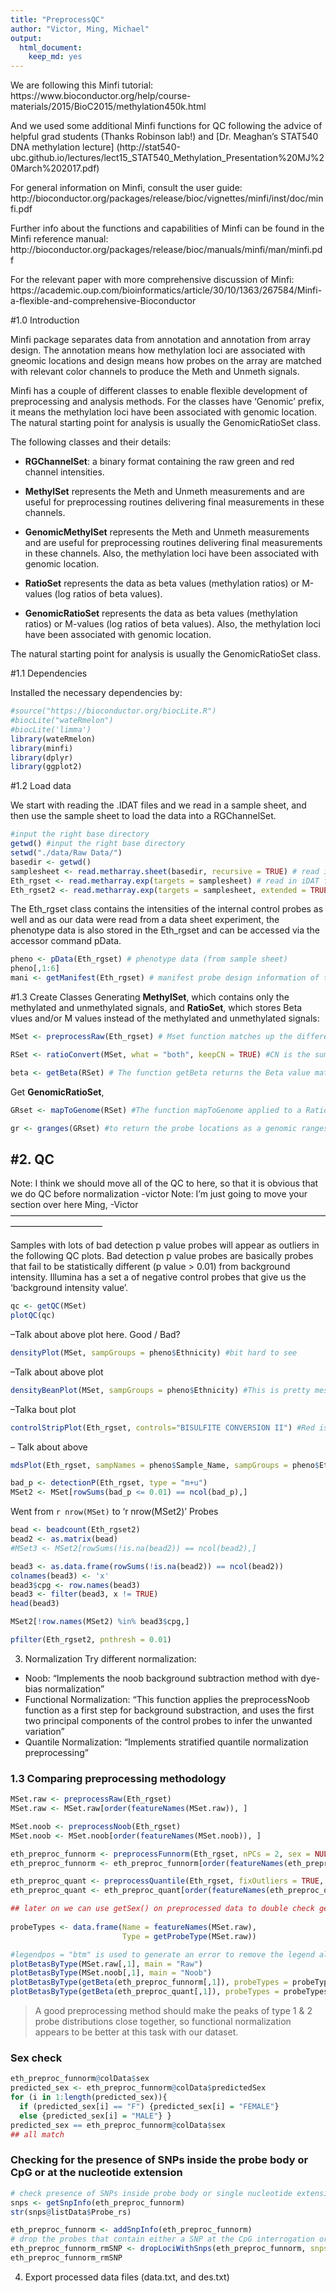 ```yaml
---
title: "PreprocessQC"
author: "Victor, Ming, Michael"
output: 
  html_document: 
    keep_md: yes
---
```


We are following this Minfi tutorial:
https://www.bioconductor.org/help/course-materials/2015/BioC2015/methylation450k.html

And we used some additional Minfi functions for QC following the advice of helpful grad students (Thanks Robinson lab!) and [Dr. Meaghan's STAT540 DNA methylation lecture] (http://stat540-ubc.github.io/lectures/lect15_STAT540_Methylation_Presentation%20MJ%20March%202017.pdf)

For general information on Minfi, consult the user guide:
http://bioconductor.org/packages/release/bioc/vignettes/minfi/inst/doc/minfi.pdf

Further info about the functions and capabilities of Minfi can be found in the Minfi reference manual:
http://bioconductor.org/packages/release/bioc/manuals/minfi/man/minfi.pdf

For the relevant paper with more comprehensive discussion of Minfi:
https://academic.oup.com/bioinformatics/article/30/10/1363/267584/Minfi-a-flexible-and-comprehensive-Bioconductor

#1.0 Introduction

Minfi package separates data from annotation and annotation from array design. The annotation means how methylation loci are associated with gneomic locations and design means how probes on the array are matched with relevant color channels to produce the Meth and Unmeth signals. 

Minfi has a couple of different classes to enable flexible development of preprocessing and analysis methods. For the classes have 'Genomic' prefix, it means the methylation loci have been associated with genomic location. The natural starting point for analysis is usually the GenomicRatioSet class.

The following classes and their details:

- **RGChannelSet**: a binary format containing the raw green and red channel intensities.  

- **MethylSet** represents the Meth and Unmeth measurements and are useful for preprocessing routines delivering final measurements in these channels.

- **GenomicMethylSet** represents the Meth and Unmeth measurements and are useful for preprocessing routines delivering final measurements in these channels. Also, the methylation loci have been associated with genomic location.

- **RatioSet** represents the data as beta values (methylation ratios) or M-values (log ratios of beta values).

- **GenomicRatioSet** represents the data as beta values (methylation ratios) or M-values (log ratios of beta values). Also, the methylation loci have been associated with genomic location.

The natural starting point for analysis is usually the GenomicRatioSet class.

#1.1 Dependencies

Installed the necessary dependencies by: 

```r
#source("https://bioconductor.org/biocLite.R")
#biocLite("wateRmelon")
#biocLite('limma')
library(wateRmelon)
library(minfi)
library(dplyr)
library(ggplot2)
```

#1.2 Load data

We start with reading the .IDAT files and we read in a sample sheet, and then use the sample sheet to load the data into a RGChannelSet. 

```r
#input the right base directory
getwd() #input the right base directory
setwd("./data/Raw Data/")
basedir <- getwd()
samplesheet <- read.metharray.sheet(basedir, recursive = TRUE) # read in sample sheet .csv file
Eth_rgset <- read.metharray.exp(targets = samplesheet) # read in iDAT files using sample sheet
Eth_rgset2 <- read.metharray.exp(targets = samplesheet, extended = TRUE) #extended Rgset to get bead count info
```

The Eth_rgset class contains the intensities of the internal control probes as well and as our data were read from a data sheet experiment, the phenotype data is also stored in the Eth_rgset and can be accessed via the accessor command pData.

```r
pheno <- pData(Eth_rgset) # phenotype data (from sample sheet)
pheno[,1:6]
mani <- getManifest(Eth_rgset) # manifest probe design information of the array.
```

#1.3 Create Classes
Generating **MethylSet**, which contains only the methylated and unmethylated signals, and **RatioSet**, which stores Beta vlues and/or M values instead of the methylated and unmethylated signals: 

```r
MSet <- preprocessRaw(Eth_rgset) # Mset function matches up the different probes and color channels. 

RSet <- ratioConvert(MSet, what = "both", keepCN = TRUE) #CN is the sum of the methylated and unmethylated signals/

beta <- getBeta(RSet) # The function getBeta returns the Beta value matrix. 
```

Get **GenomicRatioSet**, 

```r
GRset <- mapToGenome(RSet) #The function mapToGenome applied to a RatioSet object adds genomic coordinates to each probe together with some additional annotation information.

gr <- granges(GRset) #to return the probe locations as a genomic ranges. 
```

#2. QC
--------------------------------------------------------------------------------------------------------------------------------------------
Note: I think we should move all of the QC to here, so that it is obvious that we do QC before normalization -victor
Note: I'm just going to move your section over here Ming, -Victor
--------------------------------------------------------------------------------------------------------------------------------------------

Samples with lots of bad detection p value probes will appear as outliers in the following QC plots. Bad detection p value probes are basically probes that fail to be statistically different (p value > 0.01) from background intensity. Illumina has a set a of negative control probes that give us the 'background intensity value'.

```r
qc <- getQC(MSet)
plotQC(qc)
```
--Talk about above plot here. Good / Bad?

```r
densityPlot(MSet, sampGroups = pheno$Ethnicity) #bit hard to see
```
--Talk about above plot

```r
densityBeanPlot(MSet, sampGroups = pheno$Ethnicity) #This is pretty messy, can we make it look betteR? (split into two graphs maybe?)
```
--Talka bout plot

```r
controlStripPlot(Eth_rgset, controls="BISULFITE CONVERSION II") #Red is type 1, green is type 2
```
-- Talk about above

```r
mdsPlot(Eth_rgset, sampNames = pheno$Sample_Name, sampGroups = pheno$Ethnicity)
```

```r
bad_p <- detectionP(Eth_rgset, type = "m+u")
MSet2 <- MSet[rowSums(bad_p <= 0.01) == ncol(bad_p),]
```
Went from `r nrow(MSet)` to 'r nrow(MSet2)' Probes

```r
bead <- beadcount(Eth_rgset2)
bead2 <- as.matrix(bead)
#MSet3 <- MSet2[rowSums(!is.na(bead2)) == ncol(bead2),]

bead3 <- as.data.frame(rowSums(!is.na(bead2)) == ncol(bead2))
colnames(bead3) <- 'x'
bead3$cpg <- row.names(bead3)
bead3 <- filter(bead3, x != TRUE)
head(bead3)

MSet2[!row.names(MSet2) %in% bead3$cpg,]

pfilter(Eth_rgset2, pnthresh = 0.01)
```

3. Normalization
Try different normalization:

* Noob: "Implements the noob background subtraction method with dye-bias normalization"
* Functional Normalization: "This function applies the preprocessNoob function as a first step for background substraction, and uses the first two principal components of the control probes to infer the unwanted variation"
* Quantile Normalization: "Implements stratified quantile normalization preprocessing"

### 1.3 Comparing preprocessing methodology
```r
MSet.raw <- preprocessRaw(Eth_rgset)
MSet.raw <- MSet.raw[order(featureNames(MSet.raw)), ]

MSet.noob <- preprocessNoob(Eth_rgset)
MSet.noob <- MSet.noob[order(featureNames(MSet.noob)), ]

eth_preproc_funnorm <- preprocessFunnorm(Eth_rgset, nPCs = 2, sex = NULL, bgCorr = TRUE, dyeCorr = TRUE, verbose = TRUE)
eth_preproc_funnorm <- eth_preproc_funnorm[order(featureNames(eth_preproc_funnorm)), ]

eth_preproc_quant <- preprocessQuantile(Eth_rgset, fixOutliers = TRUE, removeBadSamples = FALSE, quantileNormalize = TRUE, stratified = TRUE, mergeManifest = FALSE, sex = NULL)
eth_preproc_quant <- eth_preproc_quant[order(featureNames(eth_preproc_quant)),]

## later on we can use getSex() on preprocessed data to double check genders for each observation
    
probeTypes <- data.frame(Name = featureNames(MSet.raw),
                         Type = getProbeType(MSet.raw))

#legendpos = "btm" is used to generate an error to remove the legend all together. 
plotBetasByType(MSet.raw[,1], main = "Raw")
plotBetasByType(MSet.noob[,1], main = "Noob")
plotBetasByType(getBeta(eth_preproc_funnorm[,1]), probeTypes = probeTypes, main = "funNorm_noob")
plotBetasByType(getBeta(eth_preproc_quant[,1]), probeTypes = probeTypes, main = "Quantile")
```

> A good preprocessing method should make the peaks of type 1 & 2 probe distributions close together, so functional normalization appears to be better at this task with our dataset.

### Sex check
```r
eth_preproc_funnorm@colData$sex
predicted_sex <- eth_preproc_funnorm@colData$predictedSex
for (i in 1:length(predicted_sex)){
  if (predicted_sex[i] == "F") {predicted_sex[i] = "FEMALE"}
  else {predicted_sex[i] = "MALE"} }
predicted_sex == eth_preproc_funnorm@colData$sex
## all match
```

### Checking for the presence of SNPs inside the probe body or CpG or at the nucleotide extension
```r
# check presence of SNPs inside probe body or single nucleotide extensions
snps <- getSnpInfo(eth_preproc_funnorm)
str(snps@listData$Probe_rs)

eth_preproc_funnorm <- addSnpInfo(eth_preproc_funnorm)
# drop the probes that contain either a SNP at the CpG interrogation or at the single nucleotide extension
eth_preproc_funnorm_rmSNP <- dropLociWithSnps(eth_preproc_funnorm, snps=c("SBE","CpG"), maf=0)
eth_preproc_funnorm_rmSNP
```

4. Export processed data files (data.txt, and des.txt)
